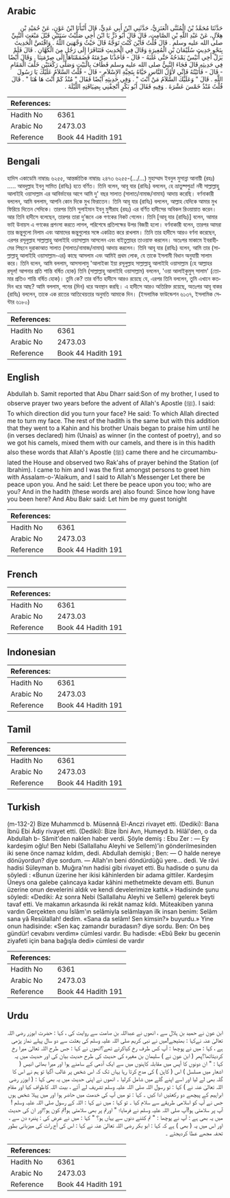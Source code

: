 ## Arabic


<div dir="rtl" lang="ar" style={{fontSize:'larger',backgroundColor:'#f8f9fa',padding:20}}>
حَدَّثَنَا مُحَمَّدُ بْنُ الْمُثَنَّى الْعَنَزِيُّ، حَدَّثَنِي ابْنُ أَبِي عَدِيٍّ، قَالَ أَنْبَأَنَا ابْنُ عَوْنٍ، عَنْ حُمَيْدِ بْنِ هِلاَلٍ، عَنْ عَبْدِ اللَّهِ بْنِ الصَّامِتِ، قَالَ قَالَ أَبُو ذَرٍّ يَا ابْنَ أَخِي صَلَّيْتُ سَنَتَيْنِ قَبْلَ مَبْعَثِ النَّبِيِّ صلى الله عليه وسلم ‏.‏ قَالَ قُلْتُ فَأَيْنَ كُنْتَ تَوَجَّهُ قَالَ حَيْثُ وَجَّهَنِيَ اللَّهُ ‏.‏ وَاقْتَصَّ الْحَدِيثَ بِنَحْوِ حَدِيثِ سُلَيْمَانَ بْنِ الْمُغِيرَةِ وَقَالَ فِي الْحَدِيثِ فَتَنَافَرَا إِلَى رَجُلٍ مِنَ الْكُهَّانِ ‏.‏ قَالَ فَلَمْ يَزَلْ أَخِي أُنَيْسٌ يَمْدَحُهُ حَتَّى غَلَبَهُ - قَالَ - فَأَخَذْنَا صِرْمَتَهُ فَضَمَمْنَاهَا إِلَى صِرْمَتِنَا ‏.‏ وَقَالَ أَيْضًا فِي حَدِيثِهِ قَالَ فَجَاءَ النَّبِيُّ صلى الله عليه وسلم فَطَافَ بِالْبَيْتِ وَصَلَّى رَكْعَتَيْنِ خَلْفَ الْمَقَامِ - قَالَ - فَأَتَيْتُهُ فَإِنِّي لأَوَّلُ النَّاسِ حَيَّاهُ بِتَحِيَّةِ الإِسْلاَمِ - قَالَ - قُلْتُ السَّلاَمُ عَلَيْكَ يَا رَسُولَ اللَّهِ ‏.‏ قَالَ ‏"‏ وَعَلَيْكَ السَّلاَمُ مَنْ أَنْتَ ‏"‏ ‏.‏ وَفِي حَدِيثِهِ أَيْضًا فَقَالَ ‏"‏ مُنْذُ كَمْ أَنْتَ هَا هُنَا ‏"‏ ‏.‏ قَالَ قُلْتُ مُنْذُ خَمْسَ عَشْرَةَ ‏.‏ وَفِيهِ فَقَالَ أَبُو بَكْرٍ أَتْحِفْنِي بِضِيَافَتِهِ اللَّيْلَةَ ‏.‏
</div>
<div style={{backgroundColor:'#f8f9fa',padding:20, marginBottom: 10}}><table> <thead> <tr> <th>References:</th> <th></th> </tr> </thead> <tbody><tr><td>Hadith No</td><td>6361</td></tr><tr><td>Arabic No</td><td>2473.03</td></tr><tr><td>Reference</td><td>Book 44 Hadith 191</td></tr></tbody></table></div>

## Bengali


<div dir="ltr" lang="bn" style={{fontSize:'larger',backgroundColor:'#f8f9fa',padding:20}}>
হাদিস একাডেমি নাম্বারঃ ৬২৫৫, আন্তর্জাতিক নাম্বারঃ ২৪৭৩ ৬২৫৫-(…/...) মুহাম্মাদ ইবনুল মুসান্না আনায়ী (রহঃ) ..... আবদুল্লাহ ইবনু সামিত (রাযিঃ) হতে বর্ণিত। তিনি বলেন, আবূ যার (রাযিঃ) বললেন, হে ভ্রাতুষ্পপুত্র! নবী সাল্লাল্লাহু আলাইহি ওয়াসাল্লাম এর আবির্ভাবের আগে আমি দু' বছর সালাত (সালাত/নামাজ/নামায) আদায় করেছি। বর্ণনাকারী বললেন, আমি বললাম, আপনি কোন দিকে মুখ ফিরাতেন। তিনি আবূ যার (রাযিঃ) বললেন, আল্লাহ যেদিকে আমার মুখ ফিরিয়ে দিতেন সেদিকে। তারপর তিনি সুলাইমান ইবনু মুগীরাহ (রহঃ) এর বর্ণিত হাদীসের অবিকল রিওয়ায়াত করেন। আর তিনি হাদীসে বলেছেন, তারপর তারা দু’জনে এক গণকের নিকট গেলেন। তিনি [আবূ যার (রাযিঃ)] বলেন, আমার ভাই উনায়স এ গণকের প্রশংসা করতে লাগল, পরিশেষে প্রতিপক্ষের উপর বিজয়ী হলো। বর্ণনাকারী বলেন, তারপর আমরা তার জন্তুগুলো নিলাম এবং আমাদের জন্তুগুলোর সঙ্গে একত্রিত করে রাখলাম। তিনি তার হাদীসে আরও বর্ণনা করেছেন, এরপর রসূলুল্লাহ সাল্লাল্লাহু আলাইহি ওয়াসাল্লাম আসলেন এবং বাইতুল্লাহর তাওয়াফ করলেন। অতঃপর মাকামে ইবরাহীমের পিছনে দুরাকাআত সালাত (সালাত/নামাজ/নামায) আদায় করলেন। তিনি আবূ যার (রাযিঃ) বলেন, আমি তার (সাল্লাল্লাহু আলাইহি ওয়াসাল্লাম-এর) কাছে আসলাম এবং আমিই প্রথম লোক, যে তাকে ইসলামী বিধান অনুযায়ী সালাম করে। তিনি বলেন, আমি বললাম, আসসালামু 'আলাইকা ইয়া রসূলুল্লাহ সাল্লাল্লাহু আলাইহি ওয়াসাল্লাম (হে আল্লাহর রসূল! আপনার প্রতি শান্তি বর্ষিত হোক) তিনি (সাল্লাল্লাহু আলাইহি ওয়াসাল্লাম) বললেন, 'ওয়া আলাইকুমুস্ সালাম' (তোমার প্রতিও শান্তি বর্ষিত হোক)। তুমি কে? তার বর্ণিত হাদীসে আরও রয়েছে যে, এরপর তিনি বললেন, তুমি এখানে কতদিন ধরে আছ? আমি বললাম, পনের (দিন) ধরে অবস্থান করছি। এ হাদীসে আরও অতিরিক্ত রয়েছে, অতঃপর আবূ বাকর (রাযিঃ) বললেন, তাকে এক রাতের আতিথেয়তার অনুমতি আমাকে দিন। (ইসলামিক ফাউন্ডেশন ৬১৩৭, ইসলামিক সেন্টার ৬১৮০)
</div>
<div style={{backgroundColor:'#f8f9fa',padding:20, marginBottom: 10}}><table> <thead> <tr> <th>References:</th> <th></th> </tr> </thead> <tbody><tr><td>Hadith No</td><td>6361</td></tr><tr><td>Arabic No</td><td>2473.03</td></tr><tr><td>Reference</td><td>Book 44 Hadith 191</td></tr></tbody></table></div>

## English


<div dir="ltr" lang="en" style={{fontSize:'larger',backgroundColor:'#f8f9fa',padding:20}}>
Abdullah b. Samit reported that Abu Dharr said:Son of my brother, I used to observe prayer two years before the advent of Allah's Apostle (ﷺ). I said: To which direction did you turn your face? He said: To which Allah directed me to turn my face. The rest of the hadith is the same but with this addition that they went to a Kahin and his brother Unais began to praise him until he (in verses declared) him (Unais) as winner (in the contest of poetry), and so we got his camels, mixed them with our camels, and there is in this hadith also these words that Allah's Apostle (ﷺ) came there and he circumambulated the House and observed two Rak'ahs of prayer behind the Station (of Ibrahim). I came to him and I was the first amongst persons to greet him with Assalam-o-'Alaikum, and I said to Allah's Messenger Let there be peace upon you. And he said: Let there be peace upon you too; who are you? And in the hadith (these words are) also found: Since how long have you been here? And Abu Bakr said: Let him be my guest tonight
</div>
<div style={{backgroundColor:'#f8f9fa',padding:20, marginBottom: 10}}><table> <thead> <tr> <th>References:</th> <th></th> </tr> </thead> <tbody><tr><td>Hadith No</td><td>6361</td></tr><tr><td>Arabic No</td><td>2473.03</td></tr><tr><td>Reference</td><td>Book 44 Hadith 191</td></tr></tbody></table></div>

## French


<div dir="ltr" lang="fr" style={{fontSize:'larger',backgroundColor:'#f8f9fa',padding:20}}>

</div>
<div style={{backgroundColor:'#f8f9fa',padding:20, marginBottom: 10}}><table> <thead> <tr> <th>References:</th> <th></th> </tr> </thead> <tbody><tr><td>Hadith No</td><td>6361</td></tr><tr><td>Arabic No</td><td>2473.03</td></tr><tr><td>Reference</td><td>Book 44 Hadith 191</td></tr></tbody></table></div>

## Indonesian


<div dir="ltr" lang="id" style={{fontSize:'larger',backgroundColor:'#f8f9fa',padding:20}}>

</div>
<div style={{backgroundColor:'#f8f9fa',padding:20, marginBottom: 10}}><table> <thead> <tr> <th>References:</th> <th></th> </tr> </thead> <tbody><tr><td>Hadith No</td><td>6361</td></tr><tr><td>Arabic No</td><td>2473.03</td></tr><tr><td>Reference</td><td>Book 44 Hadith 191</td></tr></tbody></table></div>

## Tamil


<div dir="ltr" lang="ta" style={{fontSize:'larger',backgroundColor:'#f8f9fa',padding:20}}>

</div>
<div style={{backgroundColor:'#f8f9fa',padding:20, marginBottom: 10}}><table> <thead> <tr> <th>References:</th> <th></th> </tr> </thead> <tbody><tr><td>Hadith No</td><td>6361</td></tr><tr><td>Arabic No</td><td>2473.03</td></tr><tr><td>Reference</td><td>Book 44 Hadith 191</td></tr></tbody></table></div>

## Turkish


<div dir="ltr" lang="tr" style={{fontSize:'larger',backgroundColor:'#f8f9fa',padding:20}}>
(m-132-2) Bize Muhammcd b. Müsennâ El-Anczi rivayet etti. (Dediki): Bana İbnü Ebi Âdiy rivayet etti. (Dediki): Bize İbni Avn, Humeyd b. Hilâl'den, o da Abdullah b- Sâmit'den naklen haber verdi. Şöyle demiş : Ebu Zer : — Ey kardeşim oğlu! Ben Nebi (Sallallahu Aleyhi ve Sellem)'in gönderilmesinden iki sene önce namaz kıldım, dedi. Abdullah demişki ; Ben: — O halde nereye dönüyordun? diye sordum. — Allah'ın beni döndürdüğü yere... dedi. Ve râvi hadisi Süleyman b. Muğıra'nın hadisi gibi rivayet etti. Bu hadisde o şunu da söyledi : «Bunun üzerine her ikisi kâhinlerden bir adama gittiler. Kardeşim Üneys ona galebe çalıncaya kadar kâhini methetmekte devam etti. Bunun üzerine onun develerini aldık ve kendi develerimize kattık.» Hadisinde şunu söyledi: «Dediki: Az sonra Nebi (Sallallahu Aleyhi ve Sellem) gelerek beyti tavaf etti. Ve makamın arkasında iki rekât namaz kıldı. Müteakiben yanına vardın Gerçekten onu İslâm'ın selâmiyla selâmlayan ilk insan benim: Selâm sana yâ Resûlallah! dedim. «Sana da selâm! Sen kimsin?» buyurdu.» Yine onun hadisinde: «Sen kaç zamandır buradasın? diye sordu. Ben: On beş gündür! cevabını verdim» cümlesi vardır. Bu hadisde: «Ebû Bekr bu gecenin ziyafeti için bana bağışla dedi» cümlesi de vardır
</div>
<div style={{backgroundColor:'#f8f9fa',padding:20, marginBottom: 10}}><table> <thead> <tr> <th>References:</th> <th></th> </tr> </thead> <tbody><tr><td>Hadith No</td><td>6361</td></tr><tr><td>Arabic No</td><td>2473.03</td></tr><tr><td>Reference</td><td>Book 44 Hadith 191</td></tr></tbody></table></div>

## Urdu


<div dir="rtl" lang="ur" style={{fontSize:'larger',backgroundColor:'#f8f9fa',padding:20}}>
ابن عون نے حمید بن ہلال سے ، انھوں نے عبداللہ بن صامت سے روایت کی ، کہا : حضرت ابوزر رضی اللہ تعالیٰ عنہ نےکہا : بھتیجے!میں نے نبی کریم صلی اللہ علیہ وسلم کی بعثت سے دو سال پہلے نماز پڑھی ہے ، کہا : میں نے پوچھا : آپ کس طرف رخ کیاکرتے تھے؟انھوں نے کہا : جس طرح اللہ تعالیٰ میرا رخ کردیتاتھا؟پھر ( ابن عون نے ) سلیمان بن مغیرہ کی حدیث کی طرح حدیث بیان کی اور حدیث میں یہ کہا : " ان دونوں کا آپس میں مقابلہ کاہنوں میں سے ایک آدمی کے سامنے ہوا اور میرا بھائی انیس ( اشعار میں مسلسل ) اس ( کاہن ) کی مدح کرتا رہا یہاں تک کہ اس شخص پر غالب آگیا تو ہم نے اس کا گلہ بھی لے لیا اور اسے اپنے گلے میں شامل کرلیا ۔ انھوں نے اپنی حدیث میں یہ بھی کہا : ( ابوزر رضی اللہ تعالیٰ عنہ نے ) کہا : تو رسول اللہ صلی اللہ علیہ وسلم تشریف لے آئے ، بیت اللہ کاطواف کیا اور مقام ابراہیم کے پیچھے دو رکعتیں ادا کیں ۔ کہا : تو میں آپ کی خدمت میں حاضر ہوا اور میں پہلا شخص ہوں جس نے آپ کو اسلامی طریقے سے سلام کیا ۔ تو کہا : میں نے کہا : اللہ کے رسول صلی اللہ علیہ وسلم !آپ پر سلامتی ہو!آپ صلی اللہ علیہ وسلم نے فرمایا؛ " اورتم پر بھی سلامتی ہو!تم کون ہو؟اور ان کی حدیث میں یہ بھی ہے : آپ نے پوچھا : " تم کتنے دنوں سے یہاں ہو؟ " کہا : میں نے عرض کی : پندرہ دن سے ، اور اس میں یہ ( بھی ) ہے کہ کہا : ابو بکر رضی اللہ تعالیٰ عنہ نے کہا : اس کی آج رات کی میزبانی بطور تحفہ مجھے عطا کردیجئے ۔
</div>
<div style={{backgroundColor:'#f8f9fa',padding:20, marginBottom: 10}}><table> <thead> <tr> <th>References:</th> <th></th> </tr> </thead> <tbody><tr><td>Hadith No</td><td>6361</td></tr><tr><td>Arabic No</td><td>2473.03</td></tr><tr><td>Reference</td><td>Book 44 Hadith 191</td></tr></tbody></table></div>